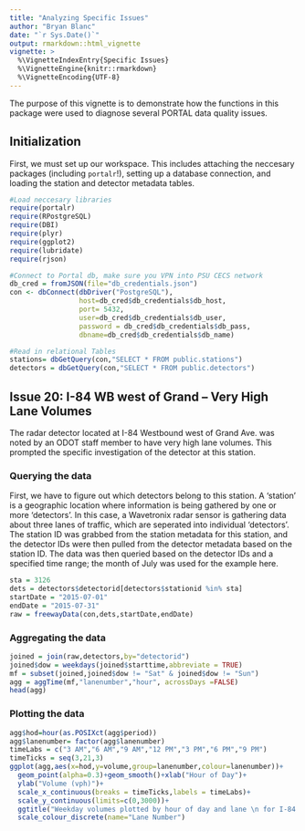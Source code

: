 ```yaml
---
title: "Analyzing Specific Issues"
author: "Bryan Blanc"
date: "`r Sys.Date()`"
output: rmarkdown::html_vignette
vignette: >
  %\VignetteIndexEntry{Specific Issues}
  %\VignetteEngine{knitr::rmarkdown}
  %\VignetteEncoding{UTF-8}
---
```

The purpose of this vignette is to demonstrate how the functions in this package were used to diagnose several PORTAL data quality issues. 

## Initialization
First, we must set up our workspace. This includes attaching the neccesary packages (including `portalr`!), setting up a database connection, and loading the station and detector metadata tables. 
```r
#Load neccesary libraries
require(portalr)
require(RPostgreSQL)
require(DBI)
require(plyr)
require(ggplot2)
require(lubridate)
require(rjson)

#Connect to Portal db, make sure you VPN into PSU CECS network
db_cred = fromJSON(file="db_credentials.json")
con <- dbConnect(dbDriver("PostgreSQL"), 
                 host=db_cred$db_credentials$db_host, 
                 port= 5432, 
                 user=db_cred$db_credentials$db_user, 
                 password = db_cred$db_credentials$db_pass, 
                 dbname=db_cred$db_credentials$db_name)

#Read in relational Tables
stations= dbGetQuery(con,"SELECT * FROM public.stations")
detectors = dbGetQuery(con,"SELECT * FROM public.detectors")
```

## Issue 20: I-84 WB west of Grand – Very High Lane Volumes
The radar detector located at I-84 Westbound west of Grand Ave. was noted by an ODOT staff member to have very high lane volumes. This prompted the specific investigation of the detector at this station. 

### Querying the data
First, we have to figure out which detectors belong to this station. A 'station' is a geographic location where information is being gathered by one or more 'detectors'. In this case, a Wavetronix radar sensor is gathering data about three lanes of traffic, which are seperated into individual 'detectors'. The station ID was grabbed from the station metadata for this station, and the detector IDs were then pulled from the detector metadata based on the station ID. The data was then queried based on the detector IDs and a specified time range; the month of July was used for the example here. 
```r
sta = 3126
dets = detectors$detectorid[detectors$stationid %in% sta]
startDate = "2015-07-01"
endDate = "2015-07-31"
raw = freewayData(con,dets,startDate,endDate)
```

### Aggregating the data
```r
joined = join(raw,detectors,by="detectorid")
joined$dow = weekdays(joined$starttime,abbreviate = TRUE)
mf = subset(joined,joined$dow != "Sat" & joined$dow != "Sun")
agg = aggTime(mf,"lanenumber","hour", acrossDays =FALSE)
head(agg)
```

### Plotting the data
```r
agg$hod=hour(as.POSIXct(agg$period))
agg$lanenumber= factor(agg$lanenumber)
timeLabs = c("3 AM","6 AM","9 AM","12 PM","3 PM","6 PM","9 PM")
timeTicks = seq(3,21,3)
ggplot(agg,aes(x=hod,y=volume,group=lanenumber,colour=lanenumber))+
  geom_point(alpha=0.3)+geom_smooth()+xlab("Hour of Day")+
  ylab("Volume (vph)")+
  scale_x_continuous(breaks = timeTicks,labels = timeLabs)+
  scale_y_continuous(limits=c(0,3000))+
  ggtitle("Weekday volumes plotted by hour of day and lane \n for I-84 WB W of Grand")+
  scale_colour_discrete(name="Lane Number")
```



